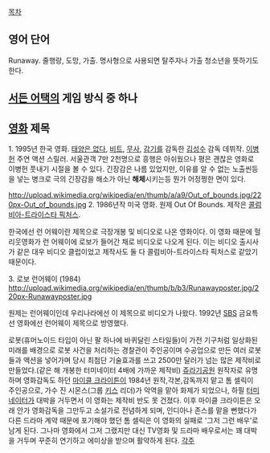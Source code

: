 [[목차]]

== 영어 단어 ==
Runaway. 줄행랑, 도망, 가출. 명사형으로 사용되면 탈주자나 가출 청소년을 뜻하기도 한다.

== [[서든 어택]]의 게임 방식 중 하나 ==

== [[영화]] 제목 ==
1. 1995년 한국 영화. [[태양은 없다]], [[비트]], [[무사]], [[감기]]를 감독한 [[김성수]] 감독 데뷔작. [[이병헌]] 주연 액션 스릴러. 서울관객 7만 2천명으로 흥행은 아쉬웠으나 평은 괜찮은 영화로 이병헌 풋내기 시절을 볼 수 있다. 긴장감은 나름 있었지만, 이유를 알 수 없는 노출씬등을 넣는 병크로 극의 긴장감을 해소가 아닌 '''해체'''시키는등 뭔가 어정쩡한 면이 있다.

http://upload.wikimedia.org/wikipedia/en/thumb/a/a9/Out_of_bounds.jpg/220px-Out_of_bounds.jpg
2. 1986년작 미국 영화. 원제 Out Of Bounds. 제작은 [[콜럼비아-트라이스타 픽처스]].

한국에선 런 어웨이란 제목으로 극장개봉 및 비디오로 나온 영화이다. 이 영화 때문에 헐리웃영화가 런 어웨이에 로보가 들어간 채로 비디오로 나오게 된다. 이는 비디오 출시사가 같은 대우 비디오 클럽이었고 제작사도 둘 다 콜럼비아-트라이스타 픽처스로 같았기 때문이다.

3. 로보 런어웨이 (1984)
http://upload.wikimedia.org/wikipedia/en/thumb/b/b3/Runawayposter.jpg/220px-Runawayposter.jpg

원제는 런어웨이인데 우리나라에선 이 제목으로 비디오가 나왔다. 1992년 [[SBS]] 금요특선 영화에선 런어웨이 제목으로 방영했다.
 
로봇(휴머노이드 타입이 아닌 팔 하나에 바퀴달린 스타일들)이 가전 기구처럼 일상화된 미래를 배경으로 로봇 사건을 처리하는 경찰관이 주인공이며 수공업으로 만든 여러 로봇들과 액션을 넣어가며 당시 최첨단 기술효과를 쓰고 2500만 달러가 넘는 많은 제작비로 만들었다.(같은 해 개봉한 터미네이터 4배에 가까운 제작비) [[쥬라기공원]] 원작자로 유명하며 영화감독도 하던 [[마이클 크라이튼]]이 1984년 원작,각본,감독까지 맡고 톰 셀릭이 주인공으로, 가수 진 시몬스(그룹 [[키스]] 리더)가 악역을 맡아 화제가 되었으나, 하필 [[터미네이터]]가 대박을 거두면서 이 영화는 제작비 반도 못 건졌다. 이후 마이클 크라이튼은 오래 안가 영화감독을 그만두고 소설가로 전념하게 되며, 인디아나 존스를 맡을 뻔했다가 다른 드라마 계약 때문에 포기해야 했던 톰 셀릭은 이 영화의 실패로 '그저 그런 배우'로 남게 된다. 그나마 영화에서 그저 그랬지만 대신 TV영화 및 드라마 배우로서는 꽤 대박을 거두며 꾸준히 연기하고 에미상을 받으며 활약하게 된다.
[[각주]]
